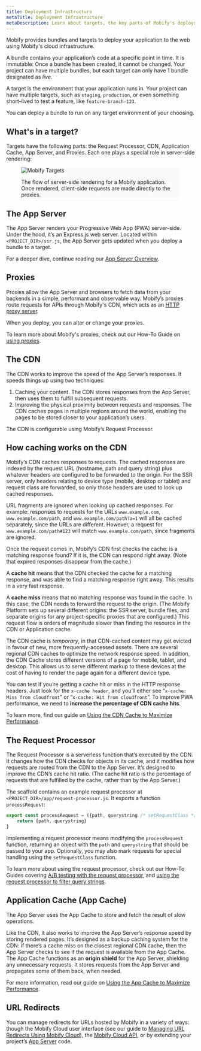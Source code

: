 ```yaml
---
title: Deployment Infrastructure
metaTitle: Deployment Infrastructure
metaDescription: Learn about targets, the key parts of Mobify's deployment infrastructure.
---
```


Mobify provides bundles and targets to deploy your application to the web using Mobify's cloud infrastructure.

A bundle contains your application’s code at a specific point in time. It is immutable: Once a bundle has been created, it cannot be changed. Your project can have multiple bundles, but each target can only have 1 bundle designated as _live_.

A target is the environment that your application runs in. Your project can have multiple targets, such as `staging`, `production`, or even something short-lived to test a feature, like `feature-branch-123`.

You can deploy a bundle to run on any target environment of your choosing.

## What's in a target?

Targets have the following parts: the Request Processor, CDN, Application Cache, App Server, and Proxies. Each one plays a special role in server-side rendering:

<figure class="u-text-align-center" style="background-color: #fafafa;">

![Mobify Targets](images/Mobify_targets.png)

<figcaption>
    The flow of server-side rendering for a Mobify application. Once rendered, client-side requests
    are made directly to the proxies.
</figcaption>

</figure>

## The App Server

The App Server renders your Progressive Web App (PWA) server-side. Under the hood, it’s an Express.js web server. Located within `<PROJECT_DIR>/ssr.js`, the App Server gets updated when you deploy a bundle to a target.

For a deeper dive, continue reading our [App Server Overview](/get-started/architecture/app-server-overview).

## Proxies

Proxies allow the App Server and browsers to fetch data from your backends in a simple, performant and observable way. Mobify’s proxies route requests for APIs through Mobify's CDN, which acts as an [HTTP proxy server](https://en.wikipedia.org/wiki/Proxy_server).

When you deploy, you can alter or change your proxies.

To learn more about Mobify's proxies, check out our How-To Guide on [using proxies](/how-to-guides/categories/server-side-rendering/using-proxies).

## The CDN

The CDN works to improve the speed of the App Server’s responses. It speeds things up using two techniques:

1. Caching your content. The CDN stores responses from the App Server, then uses them to fulfill subsequent requests.
2. Improving the physical proximity between requests and responses. The CDN caches pages in multiple regions around the world, enabling the pages to be stored closer to your application’s users.

The CDN is configurable using Mobify’s Request Processor.

## How caching works on the CDN

Mobify’s CDN caches responses to requests. The cached responses are indexed by the request URL (hostname, path and query string) plus whatever headers are configured to be forwarded to the origin. For the SSR server, only headers relating to device type (mobile, desktop or tablet) and request class are forwarded, so only those headers are used to look up cached responses.

URL fragments are ignored when looking up cached responses. For example: responses to requests for the URLs `www.example.com`, `www.example.com/path`, and `www.example.com/path?a=1` will all be cached separately, since the URLs are different. However, a request for `www.example.com/path#123` will match `www.example.com/path`, since fragments are ignored.

Once the request comes in, Mobify’s CDN first checks the cache: is a matching response found? If it is, the CDN can respond right away. (Note that expired responses disappear from the cache.)

A **cache hit** means that the CDN checked the cache for a matching response, and was able to find a matching response right away. This results in a very fast response.

A **cache miss** means that no matching response was found in the cache. In this case, the CDN needs to forward the request to the origin. (The Mobify Platform sets up several different origins: the SSR server, bundle files, and separate origins for any project-specific proxies that are configured.) This request flow is orders of magnitude slower than finding the resource in the CDN or Application cache.

The CDN cache is _temporary_, in that CDN-cached content may get evicted in favour of new, more frequently-accessed assets. There are several regional CDN caches to optimize the network response speed. In addition, the CDN Cache stores different versions of a page for mobile, tablet, and desktop. This allows us to serve different markup to these devices at the cost of having to render the page again for a different device type.

You can test if you’re getting a cache hit or miss in the HTTP response headers. Just look for the `x-cache header`, and you’ll either see “`x-cache: Miss from cloudfront`” or “`x-cache: Hit from cloudfront`”. To improve PWA performance, we need to **increase the percentage of CDN cache hits**.

To learn more, find our guide on [Using the CDN Cache to Maximize Performance](/how-to-guides/categories/performance/using-the-cdn-cache-to-maximize-performance).

## The Request Processor

The Request Processor is a serverless function that’s executed by the CDN. It changes how the CDN checks for objects in its cache, and it modifies how requests are routed from the CDN to the App Server. It’s designed to improve the CDN’s cache hit ratio. (The cache hit ratio is the percentage of requests that are fulfilled by the cache, rather than by the App Server.)

The scaffold contains an example request processor at `<PROJECT_DIR>/app/request-processor.js`. It exports a function `processRequest`:

```javascript
export const processRequest = ({path, querystring /* setRequestClass */}) => {
    return {path, querystring}
}
```

Implementing a request processor means modifying the `processRequest` function, returning an object with the `path` and `querystring` that should be passed to your app. Optionally, you may also mark requests for special handling using the `setRequestClass` function.

To learn more about using the request processor, check out our How-To Guides covering [A/B testing with the request processor](/how-to-guides/categories/server-side-rendering/changing-app-rendering-for-an-a-b-test), and [using the request processor to filter query strings](/how-to-guides/categories/performance/filtering-query-strings-to-improve-caching).

## Application Cache (App Cache)

The App Server uses the App Cache to store and fetch the result of slow operations.

Like the CDN, it also works to improve the App Server’s response speed by storing rendered pages. It’s designed as a backup caching system for the CDN: if there’s a cache miss on the closest regional CDN cache, then the App Server checks to see if the request is available from the App Cache. The App Cache functions as an **origin shield** for the App Server, shielding any unnecessary requests. It stores requests from the App Server and propagates some of them back, when needed.

For more information, read our guide on [Using the App Cache to Maximize Performance](/how-to-guides/categories/performance/using-the-app-cache-to-maximize-performance).

## URL Redirects

You can manage redirects for URLs hosted by Mobify in a variety of ways: though the Mobify Cloud user interface (see our guide to [Managing URL Redirects Using Mobify Cloud](/how-to-guides/categories/design/using-url-redirects)), the [Mobify Cloud API](/apis-and-sdks/mobify-cloud/), or by extending your project’s [App Server](/get-started/architecture/app-server-overview) code.